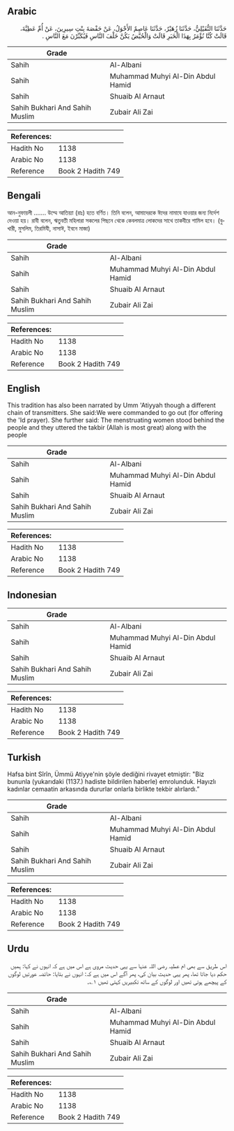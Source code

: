 ## Arabic


<div dir="rtl" lang="ar" style={{fontSize:'larger',backgroundColor:'#f8f9fa',padding:20}}>
حَدَّثَنَا النُّفَيْلِيُّ، حَدَّثَنَا زُهَيْرٌ، حَدَّثَنَا عَاصِمٌ الأَحْوَلُ، عَنْ حَفْصَةَ بِنْتِ سِيرِينَ، عَنْ أُمِّ عَطِيَّةَ، قَالَتْ كُنَّا نُؤْمَرُ بِهَذَا الْخَبَرِ قَالَتْ وَالْحُيَّضُ يَكُنَّ خَلْفَ النَّاسِ فَيُكَبِّرْنَ مَعَ النَّاسِ ‏.‏
</div>
<div style={{backgroundColor:'#f8f9fa',padding:20, marginBottom: 10}}><table> <thead> <tr> <th>Grade</th> <th></th> </tr> </thead> <tbody> <tr><td>Sahih</td><td>Al-Albani</td></tr><tr><td>Sahih</td><td>Muhammad Muhyi Al-Din Abdul Hamid</td></tr><tr><td>Sahih</td><td>Shuaib Al Arnaut</td></tr><tr><td>Sahih Bukhari And Sahih Muslim</td><td>Zubair Ali Zai</td></tr></tbody></table><table> <thead> <tr> <th>References:</th> <th></th> </tr> </thead> <tbody><tr><td>Hadith No</td><td>1138</td></tr><tr><td>Arabic No</td><td>1138</td></tr><tr><td>Reference</td><td>Book 2 Hadith 749</td></tr></tbody></table></div>

## Bengali


<div dir="ltr" lang="bn" style={{fontSize:'larger',backgroundColor:'#f8f9fa',padding:20}}>
আন-নুফায়লী ....... উম্মে আতিয়্যা (রাঃ) হতে বর্ণিত। তিনি বলেন, আমাদেরকে ঈদের নামাযে যাওয়ার জন্য নির্দেশ দেওয়া হয়। রাবী বলেন, ঋতুবতী মহিলারা সকলের পিছনে থেকে কেবলমাত্র লোকদের সাথে তাকবীরে শামিল হবে। (বুখারী, মুসলিম, তিরমিযী, নাসাঈ, ইবনে মাজা)
</div>
<div style={{backgroundColor:'#f8f9fa',padding:20, marginBottom: 10}}><table> <thead> <tr> <th>Grade</th> <th></th> </tr> </thead> <tbody> <tr><td>Sahih</td><td>Al-Albani</td></tr><tr><td>Sahih</td><td>Muhammad Muhyi Al-Din Abdul Hamid</td></tr><tr><td>Sahih</td><td>Shuaib Al Arnaut</td></tr><tr><td>Sahih Bukhari And Sahih Muslim</td><td>Zubair Ali Zai</td></tr></tbody></table><table> <thead> <tr> <th>References:</th> <th></th> </tr> </thead> <tbody><tr><td>Hadith No</td><td>1138</td></tr><tr><td>Arabic No</td><td>1138</td></tr><tr><td>Reference</td><td>Book 2 Hadith 749</td></tr></tbody></table></div>

## English


<div dir="ltr" lang="en" style={{fontSize:'larger',backgroundColor:'#f8f9fa',padding:20}}>
This tradition has also been narrated by Umm 'Atiyyah though a different chain of transmitters. She said:We were commanded to go out (for offering the 'Id prayer). She further said: The menstruating women stood behind the people and they uttered the takbir (Allah is most great) along with the people
</div>
<div style={{backgroundColor:'#f8f9fa',padding:20, marginBottom: 10}}><table> <thead> <tr> <th>Grade</th> <th></th> </tr> </thead> <tbody> <tr><td>Sahih</td><td>Al-Albani</td></tr><tr><td>Sahih</td><td>Muhammad Muhyi Al-Din Abdul Hamid</td></tr><tr><td>Sahih</td><td>Shuaib Al Arnaut</td></tr><tr><td>Sahih Bukhari And Sahih Muslim</td><td>Zubair Ali Zai</td></tr></tbody></table><table> <thead> <tr> <th>References:</th> <th></th> </tr> </thead> <tbody><tr><td>Hadith No</td><td>1138</td></tr><tr><td>Arabic No</td><td>1138</td></tr><tr><td>Reference</td><td>Book 2 Hadith 749</td></tr></tbody></table></div>

## Indonesian


<div dir="ltr" lang="id" style={{fontSize:'larger',backgroundColor:'#f8f9fa',padding:20}}>

</div>
<div style={{backgroundColor:'#f8f9fa',padding:20, marginBottom: 10}}><table> <thead> <tr> <th>Grade</th> <th></th> </tr> </thead> <tbody> <tr><td>Sahih</td><td>Al-Albani</td></tr><tr><td>Sahih</td><td>Muhammad Muhyi Al-Din Abdul Hamid</td></tr><tr><td>Sahih</td><td>Shuaib Al Arnaut</td></tr><tr><td>Sahih Bukhari And Sahih Muslim</td><td>Zubair Ali Zai</td></tr></tbody></table><table> <thead> <tr> <th>References:</th> <th></th> </tr> </thead> <tbody><tr><td>Hadith No</td><td>1138</td></tr><tr><td>Arabic No</td><td>1138</td></tr><tr><td>Reference</td><td>Book 2 Hadith 749</td></tr></tbody></table></div>

## Turkish


<div dir="ltr" lang="tr" style={{fontSize:'larger',backgroundColor:'#f8f9fa',padding:20}}>
Hafsa bint Sîrîn, Ümmü Atiyye'nin şöyle dediğini rivayet etmiştir: "Biz bununla (yukarıdaki (1137.) hadiste bildirilen haberle) emrolunduk. Hayızlı kadınlar cemaatin arkasında dururlar onlarla birlikte tekbir alırlardı.”
</div>
<div style={{backgroundColor:'#f8f9fa',padding:20, marginBottom: 10}}><table> <thead> <tr> <th>Grade</th> <th></th> </tr> </thead> <tbody> <tr><td>Sahih</td><td>Al-Albani</td></tr><tr><td>Sahih</td><td>Muhammad Muhyi Al-Din Abdul Hamid</td></tr><tr><td>Sahih</td><td>Shuaib Al Arnaut</td></tr><tr><td>Sahih Bukhari And Sahih Muslim</td><td>Zubair Ali Zai</td></tr></tbody></table><table> <thead> <tr> <th>References:</th> <th></th> </tr> </thead> <tbody><tr><td>Hadith No</td><td>1138</td></tr><tr><td>Arabic No</td><td>1138</td></tr><tr><td>Reference</td><td>Book 2 Hadith 749</td></tr></tbody></table></div>

## Urdu


<div dir="rtl" lang="ur" style={{fontSize:'larger',backgroundColor:'#f8f9fa',padding:20}}>
اس طریق سے بھی ام عطیہ رضی اللہ عنہا سے یہی حدیث مروی ہے اس میں ہے کہ انہوں نے کہا: ہمیں حکم دیا جاتا تھا، پھر یہی حدیث بیان کی، پھر آگے اس میں ہے کہ: انہوں نے بتایا: حائضہ عورتیں لوگوں کے پیچھے ہوتی تھیں اور لوگوں کے ساتھ تکبیریں کہتی تھیں ۱؎۔
</div>
<div style={{backgroundColor:'#f8f9fa',padding:20, marginBottom: 10}}><table> <thead> <tr> <th>Grade</th> <th></th> </tr> </thead> <tbody> <tr><td>Sahih</td><td>Al-Albani</td></tr><tr><td>Sahih</td><td>Muhammad Muhyi Al-Din Abdul Hamid</td></tr><tr><td>Sahih</td><td>Shuaib Al Arnaut</td></tr><tr><td>Sahih Bukhari And Sahih Muslim</td><td>Zubair Ali Zai</td></tr></tbody></table><table> <thead> <tr> <th>References:</th> <th></th> </tr> </thead> <tbody><tr><td>Hadith No</td><td>1138</td></tr><tr><td>Arabic No</td><td>1138</td></tr><tr><td>Reference</td><td>Book 2 Hadith 749</td></tr></tbody></table></div>
